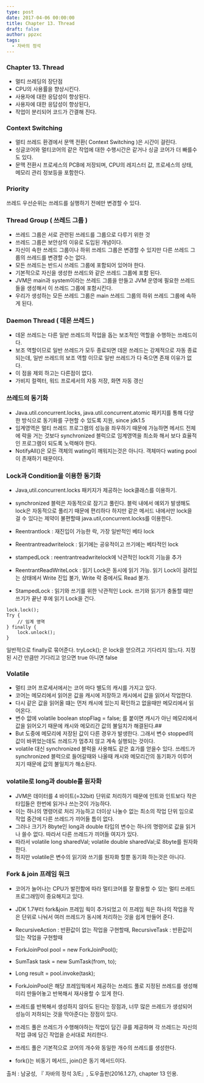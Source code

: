 ```yaml
---
type: post
date: 2017-04-06 00:00:00
title: Chapter 13. Thread
draft: false
author: ppzxc
tags:
  - 자바의 정석
---
```


### Chapter 13. Thread

- 멀티 쓰레딩의 장단점
- CPU의 사용률을 향상시킨다.
- 사용자에 대한 응답성이 향상된다.
- 사용자에 대한 응답성이 향상된다,
- 작업이 분리되어 코드가 간결해 진다.

### Context Switching

- 멀티 쓰레드 환경에서 문맥 전환( Context Switching )은 시간이 걸린다.
- 싱글코어와 멀티코어의 같은 작업에 대한 수행시간은 같거나 싱글 코어가 더 빠를수도 있다.
- 문맥 전환시 프로세스의 PCB에 저장되며, CPU의 레지스터 값, 프로세스의 상태, 메모리 관리 정보등을 포함한다.

### Priority

쓰레드 우선순위는 쓰레드를 실행하기 전에만 변경할 수 있다.

### Thread Group ( 쓰레드 그룹 )

- 쓰레드 그룹은 서로 관련된 쓰레드를 그룹으로 다루기 위한 것
- 쓰레드 그룹은 보안상의 이유로 도입된 개념이다.
- 자신이 속한 쓰레드 그룹이나 하위 쓰레드 그룹은 변경할 수 있지만 다른 쓰레드 그룹의 쓰레드를 변경할 수는 없다.
- 모든 쓰레드는 반드시 쓰레드 그룹에 포함되어 있어야 한다.
- 기본적으로 자신을 생성한 쓰레드와 같은 쓰레드 그룹에 포함 된다.
- JVM은 main과 system이라는 쓰레드 그룹을 만들고 JVM 운영에 필요한 쓰레드들을 생성해서 이 쓰레드 그룹에 포함시킨다.
- 우리가 생성하는 모든 쓰레드 그룹은 main 쓰레드 그룹의 하위 쓰레드 그룹에 속하게 된다.

### Daemon Thread ( 데몬 쓰레드 )

- 데몬 쓰레드는 다른 일반 쓰레드의 작업을 돕는 보조적인 역할을 수행하는 쓰레드이다.
- 보조 역할이므로 일반 쓰레드가 모두 종료되면 데몬 쓰레드는 강제적으로 자동 종료되는데, 일반 쓰레드의 보조 역할 이므로 일반 쓰레드가 다 죽으면 존재 이유가 없다.
- 이 점을 제외 하고는 다른점이 없다.
- 가비지 컬렉터, 워드 프로세서의 자동 저장, 화면 자동 갱신

### 쓰레드의 동기화

- Java.util.concurrent.locks, java.util.concurrent.atomic 패키지를 통해 다양한 방식으로 동기화를 구현할 수 있도록 지원, since jdk1.5
- 임계영역은 멀티 쓰레드 프로그램의 성능을 좌우하기 때문에 가능하면 메서드 전체에 락을 거는 것보다 synchronized 블럭으로 임계영역을 최소화 해서 보다 효율적인 프로그램이 되도록 노력해야 한다.
- NotifyAll()은 모든 객체의 wating이 깨워지는것은 아니다. 객체마다 wating pool이 존재하기 때문이다.

### Lock과 Condition을 이용한 동기화

- Java,util.concurrent.locks 패키지가 제공하는 lock클래스를 이용하기.
- synchronized 블럭은 자동적으로 잠기고 풀린다. 블럭 내에서 예외가 발생해도 lock은 자동적으로 풀리기 때문에 편리하다 하지만 같은 메서드 내에서만 lock을 걸 수 있다는 제약이 불편할때 java.util,concurrent.locks를 이용한다.
- Reentrantlock : 재진입이 가능한 락, 가장 일반적인 베타 lock
- Reentrantreadwritelock : 읽기에는 공유적이고 쓰기에는 베타적인 lock
- stampedLock : reentrantreadwritelock에 낙관적인 lock의 기능을 추가

- ReentrantReadWriteLock : 읽기 Lock은 동시에 읽기 가능. 읽기 Lock이 걸려있는 상태에서 Write 진입 불가, Write 락 중에서도 Read 불가.

- StampedLock : 읽기와 쓰기를 위한 낙관적인 Lock. 쓰기와 읽기가 충돌할 떄만 쓰기가 끝난 후에 읽기 Lock을 건다.

```
lock.lock();
Try {
	// 임계 영역
} finally {
	lock.unlock();
}

```

일반적으로 finally로 묶어준다.
tryLock(); 은 lock을 얻으려고 기다리지 않느다. 지정된 시간 만큼만 기다리고 얻으면 true 아니면 false

### Volatile

- 멀티 코어 프로세서에서는 코어 마다 별도의 캐시를 가지고 있다.
- 코어는 메모리에서 읽어온 값을 캐시에 저장하고 캐시에서 값을 읽어서 작업한다.
- 다시 같은 값을 읽어올 떄는 먼저 캐시에 있는지 확인하고 없을때만 메모리에서 읽어온다.
- 변수 앖에 volatile boolean stopFlag = false; 를 붙이면 캐시가 아닌 메모리에서 값을 읽어오기 때문에 캐시와 메모리간 값의 불일치가 해결된다.##
- But 도중에 메모리에 저장된 값이 다른 경우가 발생한다. 그래서 변수 stopped의 값이 바뀌었는데도 쓰레드가 멈추지 않고 계속 실행되는 것이다.
- volatile 대신 synchronized 블럭을 사용해도 같은 효가를 얻을수 있다. 쓰레드가 synchronized 블럭으로 들어갈때와 나올때 캐시와 메모리간의 동기화가 이루어 지기 때문에 값의 불일치가 해소된다.

### volatile로 long과 double를 원자화

- JVM은 데이터를 4 바이트(=32bit) 단위로 처리하기 때문에 인트와 인트보다 작은 타입들은 한번에 읽거나 쓰는것이 가능하다.
- 이는 하나의 명령어로 처리 가능하고 더이상 나눌수 없는 최소의 작업 단위 임으로 작업 중간에 다른 쓰레드가 끼어들 틈이 없다.
- 그러나 크기가 8byte인 long과 double 타입의 변수는 하나의 명령어로 값을 읽거나 쓸수 없다. 따라서 다른 쓰레드가 끼어들 여지가 있다.
- 따라서 volatile long sharedVal; volatile double sharedVal;로 8byte를 원자화한다.
- 하지만 volatile은 변수의 읽기와 쓰기를 원자화 할뿐 동기화 하는것은 아니다.

### Fork & join 프레임 워크

- 코어가 늘어나는 CPU가 발전함에 따라 멀티코어를 잘 활용할 수 있는 멀티 쓰레드 프로그래밍이 중요해지고 있다.
- JDK 1.7부터 fork&join 프레임 웍이 추가되었고 이 프레임 웍은 하나의 작업을 작은 단위로 나눠서 여러 쓰레드가 동시에 처리하는 것을 쉽게 만들어 준다.
- RecursiveAction : 반환값이 없는 작업을 구현할때, RecursiveTask : 반환값이 있는 작업을 구현할때
- ForkJoinPool pool = new ForkJoinPool();
- SumTask task = new SumTask(from, to);
- Long result = pool.invoke(task);

- ForkJoinPool은 해당 프레임웍에서 제공하는 쓰레드 풀로 지정된 쓰레드를 생성해 미리 만들어놓고 반복해서 재사용할 수 있게 한다.
- 쓰레드를 반복해서 생성하지 않아도 된다는 장점과, 너무 많은 쓰레드가 생성되어 성능이 저하되는 것을 막아준다는 장점이 있다.
- 쓰레드 풀은 쓰레드가 수행해야하는 작업이 담긴 큐를 제공하며 각 쓰레드는 자신의 작업 큐에 담긴 작업을 순서대로 처리한다.
- 쓰레드 풀은 기본적으로 코어의 개수와 동일한 개수의 쓰레드를 생성한다.
- fork()는 비동기 메서드, join()은 동기 메서드이다.

출처 : 남궁성, 『 자바의 정석 3/E』, 도우출판(2016.1.27), chapter 13 인용.
